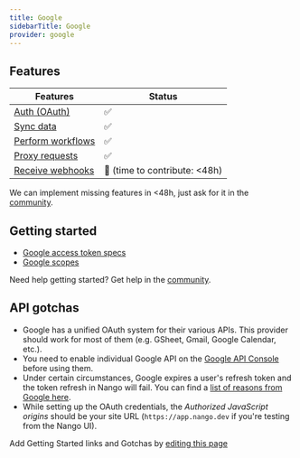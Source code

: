 ```yaml
---
title: Google
sidebarTitle: Google
provider: google
---
```



<Overview />


## Features

| Features | Status |
| - | - |
| [Auth (OAuth)](/guides/getting-started/authorize-an-api-from-your-app) | ✅ |
| [Sync data](/guides/getting-started/read-from-an-api) | ✅ |
| [Perform workflows](/guides/getting-started/write-to-an-api) | ✅ |
| [Proxy requests](/guides/proxy-requests-to-an-api) | ✅ |
| [Receive webhooks](/guides/receive-webhooks-from-an-api) | 🚫 (time to contribute: &lt;48h) |

<Tip>We can implement missing features in &lt;48h, just ask for it in the [community](https://nango.dev/slack).</Tip>

## Getting started

-   [Google access token specs](https://cloud.google.com/iam/docs/reference/sts/rest/v1/TopLevel/token#response-body)
-   [Google scopes](https://developers.google.com/identity/protocols/oauth2/scopes)

<Tip>Need help getting started? Get help in the [community](https://nango.dev/slack).</Tip>

## API gotchas

-   Google has a unified OAuth system for their various APIs. This provider should work for most of them (e.g. GSheet, Gmail, Google Calendar, etc.).
-   You need to enable individual Google API on the [Google API Console](https://console.cloud.google.com/apis/dashboard) before using them.
-   Under certain circumstances, Google expires a user's refresh token and the token refresh in Nango will fail. You can find a [list of reasons from Google here](https://developers.google.com/identity/protocols/oauth2#expiration).
-   While setting up the OAuth credentials, the _Authorized JavaScript origins_ should be your site URL (`https://app.nango.dev` if you're testing from the Nango UI).

<Note>Add Getting Started links and Gotchas by [editing this page](https://github.com/nangohq/nango/tree/master/docs-v2/integrations/all/google.mdx)</Note>
